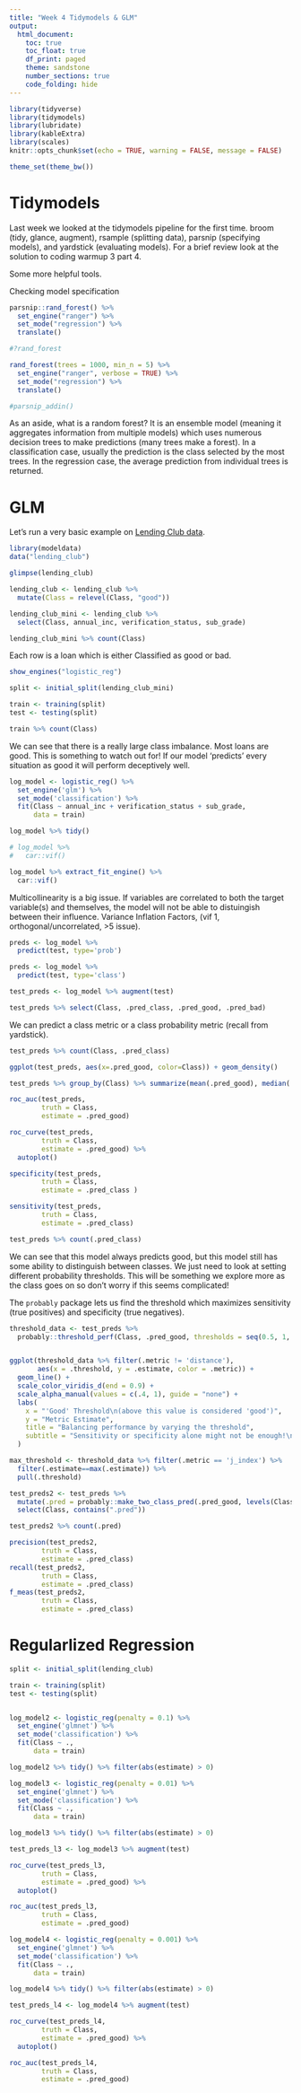 ```yaml
---
title: "Week 4 Tidymodels & GLM"
output:
  html_document:
    toc: true
    toc_float: true
    df_print: paged
    theme: sandstone
    number_sections: true
    code_folding: hide
---
```


```r
library(tidyverse)
library(tidymodels)
library(lubridate)
library(kableExtra)
library(scales)
knitr::opts_chunk$set(echo = TRUE, warning = FALSE, message = FALSE)

theme_set(theme_bw())
```

# Tidymodels

Last week we looked at the tidymodels pipeline for the first time. broom (tidy, glance, augment), rsample (splitting data), parsnip (specifying models), and yardstick (evaluating models). For a brief review look at the solution to coding warmup 3 part 4.

Some more helpful tools.

Checking model specification

```r
parsnip::rand_forest() %>%  
  set_engine("ranger") %>%
  set_mode("regression") %>% 
  translate()

#?rand_forest

rand_forest(trees = 1000, min_n = 5) %>% 
  set_engine("ranger", verbose = TRUE) %>% 
  set_mode("regression") %>%
  translate()

#parsnip_addin()
```

As an aside, what is a random forest? It is an ensemble model (meaning it aggregates information from multiple models) which uses numerous decision trees to make predictions (many trees make a forest). In a classification case, usually the prediction is the class selected by the most trees. In the regression case, the average prediction from individual trees is returned.


# GLM

Let's run a very basic example on [Lending Club data](https://probably.tidymodels.org/articles/where-to-use.html).

```r
library(modeldata)
data("lending_club")

glimpse(lending_club)

lending_club <- lending_club %>%
  mutate(Class = relevel(Class, "good"))

lending_club_mini <- lending_club %>%
  select(Class, annual_inc, verification_status, sub_grade)

lending_club_mini %>% count(Class)
```

Each row is a loan which is either Classified as good or bad.

```r
show_engines("logistic_reg")

split <- initial_split(lending_club_mini)

train <- training(split)
test <- testing(split)

train %>% count(Class)
```

We can see that there is a really large class imbalance. Most loans are good. This is something to watch out for! If our model 'predicts' every situation as good it will perform deceptively well.

```r
log_model <- logistic_reg() %>%
  set_engine('glm') %>%
  set_mode('classification') %>%
  fit(Class ~ annual_inc + verification_status + sub_grade,
      data = train)

log_model %>% tidy()

# log_model %>%
#   car::vif()

log_model %>% extract_fit_engine() %>%
  car::vif()
```

Multicollinearity is a big issue. If variables are correlated to both the target variable(s) and themselves, the model will not be able to distuingish between their influence. Variance Inflation Factors, (vif 1, orthogonal/uncorrelated, >5 issue).

```r
preds <- log_model %>%
  predict(test, type='prob')

preds <- log_model %>%
  predict(test, type='class')

test_preds <- log_model %>% augment(test)

test_preds %>% select(Class, .pred_class, .pred_good, .pred_bad)
```

We can predict a class metric or a class probability metric (recall from yardstick).

```r
test_preds %>% count(Class, .pred_class)
```


```r
ggplot(test_preds, aes(x=.pred_good, color=Class)) + geom_density()
```


```r
test_preds %>% group_by(Class) %>% summarize(mean(.pred_good), median(.pred_good))

roc_auc(test_preds,
        truth = Class,
        estimate = .pred_good)

roc_curve(test_preds,
        truth = Class,
        estimate = .pred_good) %>%
  autoplot()

specificity(test_preds,
        truth = Class,
        estimate = .pred_class )

sensitivity(test_preds,
        truth = Class,
        estimate = .pred_class)

test_preds %>% count(.pred_class)
```

We can see that this model always predicts good, but this model still has some ability to distinguish between classes. We just need to look at setting different probability thresholds. This will be something we explore more as the class goes on so don't worry if this seems complicated! 

The `probably` package lets us find the threshold which maximizes sensitivity (true positives) and specificity (true negatives).

```r
threshold_data <- test_preds %>%
  probably::threshold_perf(Class, .pred_good, thresholds = seq(0.5, 1, by = 0.0025))


ggplot(threshold_data %>% filter(.metric != 'distance'), 
       aes(x = .threshold, y = .estimate, color = .metric)) +
  geom_line() +
  scale_color_viridis_d(end = 0.9) +
  scale_alpha_manual(values = c(.4, 1), guide = "none") +
  labs(
    x = "'Good' Threshold\n(above this value is considered 'good')",
    y = "Metric Estimate",
    title = "Balancing performance by varying the threshold",
    subtitle = "Sensitivity or specificity alone might not be enough!\nVertical line = Max J-Index"
  )

max_threshold <- threshold_data %>% filter(.metric == 'j_index') %>%
  filter(.estimate==max(.estimate)) %>%
  pull(.threshold)

test_preds2 <- test_preds %>%
  mutate(.pred = probably::make_two_class_pred(.pred_good, levels(Class), threshold = max_threshold)) %>%
  select(Class, contains(".pred"))

test_preds2 %>% count(.pred)

precision(test_preds2,
        truth = Class,
        estimate = .pred_class) 
recall(test_preds2,
        truth = Class,
        estimate = .pred_class) 
f_meas(test_preds2,
        truth = Class,
        estimate = .pred_class) 
```

# Regularlized Regression

```r

split <- initial_split(lending_club)

train <- training(split)
test <- testing(split)


log_model2 <- logistic_reg(penalty = 0.1) %>%
  set_engine('glmnet') %>%
  set_mode('classification') %>%
  fit(Class ~ .,
      data = train)

log_model2 %>% tidy() %>% filter(abs(estimate) > 0)

log_model3 <- logistic_reg(penalty = 0.01) %>%
  set_engine('glmnet') %>%
  set_mode('classification') %>%
  fit(Class ~ .,
      data = train)

log_model3 %>% tidy() %>% filter(abs(estimate) > 0)

test_preds_l3 <- log_model3 %>% augment(test)

roc_curve(test_preds_l3,
        truth = Class,
        estimate = .pred_good) %>%
  autoplot()

roc_auc(test_preds_l3,
        truth = Class,
        estimate = .pred_good)

log_model4 <- logistic_reg(penalty = 0.001) %>%
  set_engine('glmnet') %>%
  set_mode('classification') %>%
  fit(Class ~ .,
      data = train)

log_model4 %>% tidy() %>% filter(abs(estimate) > 0)

test_preds_l4 <- log_model4 %>% augment(test)

roc_curve(test_preds_l4,
        truth = Class,
        estimate = .pred_good) %>%
  autoplot()

roc_auc(test_preds_l4,
        truth = Class,
        estimate = .pred_good)
```

